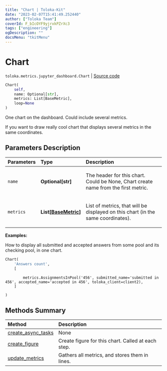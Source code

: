 ```yaml
---
title: "Chart | Toloka-Kit"
date: "2023-02-07T15:41:49.252440"
author: ["Toloka Team"]
coverId: F_bIcOYF9yjrxkPZrXc3
tags: ["engineering"]
ogDescription: ""
docsMenu: "tkitMenu"
---
```


# Chart
`toloka.metrics.jupyter_dashboard.Chart` | [Source code](https://github.com/Toloka/toloka-kit/blob/v1.1.3/src/metrics/jupyter_dashboard.py#L54)

```python
Chart(
    self,
    name: Optional[str],
    metrics: List[BaseMetric],
    loop=None
)
```

One chart on the dashboard. Could include several metrics.

If you want to draw really cool chart that displays several metrics in the same coordinates.

## Parameters Description

| Parameters | Type | Description |
| :----------| :----| :-----------|
`name`|**Optional\[str\]**|<p>The header for this chart. Could be None, Chart create name from the first metric.</p>
`metrics`|**List\[[BaseMetric](/docs-new/toloka-kit/reference/toloka.metrics.metrics.BaseMetric)\]**|<p>List of metrics, that will be displayed on this chart (in the same coordinates).</p>

**Examples:**

How to display all submitted and accepted answers from some pool and its checking pool, in one chart.

```python
Chart(
    'Answers count',
    [
```
            metrics.AssignmentsInPool('456', submitted_name='submitted in 456', accepted_name='accepted in 456', toloka_client=client2),
        ]
```python
)
```
## Methods Summary

| Method | Description |
| :------| :-----------|
[create_async_tasks](/docs-new/toloka-kit/reference/toloka.metrics.jupyter_dashboard.Chart.create_async_tasks)| None
[create_figure](/docs-new/toloka-kit/reference/toloka.metrics.jupyter_dashboard.Chart.create_figure)| Create figure for this chart. Called at each step.
[update_metrics](/docs-new/toloka-kit/reference/toloka.metrics.jupyter_dashboard.Chart.update_metrics)| Gathers all metrics, and stores them in lines.
